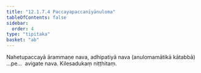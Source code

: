 ```yaml
---
title: "12.1.7.4 Paccayapaccanīyānuloma"
tableOfContents: false
sidebar:
  order: 4
type: "tipitaka"
basket: "ab"
---
```



<DynamicBreadcrumb />

<Division number="38">

<Paragraph number="3914">
Nahetupaccayā ārammaṇe nava, adhipatiyā nava (anulomamātikā kātabbā) …pe…  avigate nava.

</Paragraph>
</Division>

<Paragraph number="3915" type="center">
Kilesadukaṃ niṭṭhitaṃ.
</Paragraph>